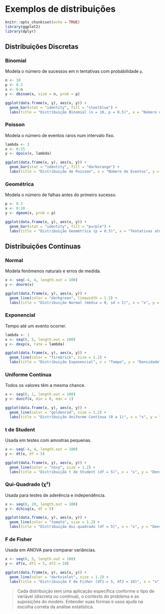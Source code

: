 # Exemplos de distribuições

```r
knitr::opts_chunk$set(echo = TRUE)
library(ggplot2)
library(dplyr)
```
<center>
<script src="https://unpkg.com/@dotlottie/player-component@2.7.12/dist/dotlottie-player.mjs" type="module"></script>
<dotlottie-player src="https://lottie.host/74a90344-947f-476a-a118-7d9d5c6cd810/z76UXstist.lottie" background="transparent" speed="1" style="width: 300px; height: 300px" loop autoplay></dotlottie-player>
</center>

## Distribuições Discretas

### Binomial

Modela o número de sucessos em n tentativas com probabilidade `p`.

```r
n <- 10
p <- 0.5
x <- 0:n
y <- dbinom(x, size = n, prob = p)

ggplot(data.frame(x, y), aes(x, y)) +
  geom_bar(stat = "identity", fill = "steelblue") +
  labs(title = "Distribuição Binomial (n = 10, p = 0.5)", x = "Número de Sucessos", y = "Probabilidade")
```

### Poisson

Modela o número de eventos raros num intervalo fixo.

```r
lambda <- 3
x <- 0:15
y <- dpois(x, lambda)

ggplot(data.frame(x, y), aes(x, y)) +
  geom_bar(stat = "identity", fill = "darkorange") +
  labs(title = "Distribuição de Poisson", x = "Número de Eventos", y = "Probabilidade")
```

### Geométrica

Modela o número de falhas antes do primeiro sucesso.

```r
p <- 0.3
x <- 0:10
y <- dgeom(x, prob = p)

ggplot(data.frame(x, y), aes(x, y)) +
  geom_bar(stat = "identity", fill = "purple") +
  labs(title = "Distribuição Geométrica (p = 0.3)", x = "Tentativas até o 1º Sucesso", y = "Probabilidade")
```

## Distribuições Contínuas

### Normal

Modela fenômenos naturais e erros de medida.

```r
x <- seq(-4, 4, length.out = 100)
y <- dnorm(x)

ggplot(data.frame(x, y), aes(x, y)) +
  geom_line(color = "darkgreen", linewidth = 1.2) +
  labs(title = "Distribuição Normal (média = 0, sd = 1)", x = "x", y = "Densidade")
```

### Exponencial

Tempo até um evento ocorrer.

```r
lambda <- 1
x <- seq(0, 5, length.out = 100)
y <- dexp(x, rate = lambda)

ggplot(data.frame(x, y), aes(x, y)) +
  geom_line(color = "firebrick", size = 1.2) +
  labs(title = "Distribuição Exponencial", x = "Tempo", y = "Densidade")
```

### Uniforme Contínua

Todos os valores têm a mesma chance.

```r
x <- seq(0, 1, length.out = 100)
y <- dunif(x, min = 0, max = 1)

ggplot(data.frame(x, y), aes(x, y)) +
  geom_line(color = "goldenrod", size = 1.2) +
  labs(title = "Distribuição Uniforme Contínua (0 a 1)", x = "x", y = "Densidade")
```

### t de Student

Usada em testes com amostras pequenas.

```r
x <- seq(-4, 4, length.out = 100)
y <- dt(x, df = 5)

ggplot(data.frame(x, y), aes(x, y)) +
  geom_line(color = "navy", size = 1.2) +
  labs(title = "Distribuição t de Student (df = 5)", x = "x", y = "Densidade")
```

### Qui-Quadrado (χ²)

Usada para testes de aderência e independência.

```r
x <- seq(0, 20, length.out = 100)
y <- dchisq(x, df = 5)

ggplot(data.frame(x, y), aes(x, y)) +
  geom_line(color = "tomato", size = 1.2) +
  labs(title = "Distribuição Qui-quadrado (df = 5)", x = "x", y = "Densidade")
```

### F de Fisher

Usada em ANOVA para comparar variâncias.

```r
x <- seq(0, 5, length.out = 100)
y <- df(x, df1 = 5, df2 = 10)

ggplot(data.frame(x, y), aes(x, y)) +
  geom_line(color = "darkviolet", size = 1.2) +
  labs(title = "Distribuição F de Fisher (df1 = 5, df2 = 10)", x = "x", y = "Densidade")
```

> Cada distribuição tem uma aplicação específica conforme o tipo de variável (discreta ou contínua), o contexto do problema e as suposições do modelo. Entender suas formas e usos ajuda na escolha correta da análise estatística.
